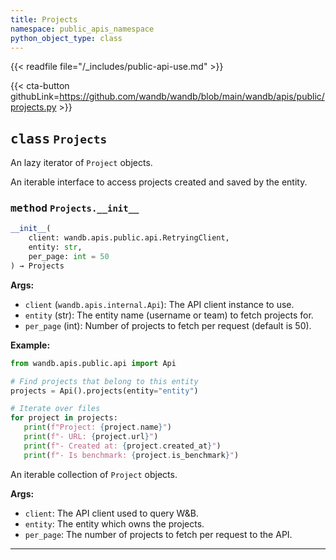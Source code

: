 ```yaml
---
title: Projects
namespace: public_apis_namespace
python_object_type: class
---
```

{{< readfile file="/_includes/public-api-use.md" >}}


{{< cta-button githubLink=https://github.com/wandb/wandb/blob/main/wandb/apis/public/projects.py >}}




## <kbd>class</kbd> `Projects`
An lazy iterator of `Project` objects. 

An iterable interface to access projects created and saved by the entity.

### <kbd>method</kbd> `Projects.__init__`

```python
__init__(
    client: wandb.apis.public.api.RetryingClient,
    entity: str,
    per_page: int = 50
) → Projects
```

**Args:**
 
 - `client` (`wandb.apis.internal.Api`):  The API client instance to use. 
 - `entity` (str):  The entity name (username or team) to fetch projects for. 
 - `per_page` (int):  Number of projects to fetch per request (default is 50). 



**Example:**
 ```python
from wandb.apis.public.api import Api

# Find projects that belong to this entity
projects = Api().projects(entity="entity")

# Iterate over files
for project in projects:
    print(f"Project: {project.name}")
    print(f"- URL: {project.url}")
    print(f"- Created at: {project.created_at}")
    print(f"- Is benchmark: {project.is_benchmark}")
``` 


An iterable collection of `Project` objects. 



**Args:**
 
 - `client`:  The API client used to query W&B. 
 - `entity`:  The entity which owns the projects. 
 - `per_page`:  The number of projects to fetch per request to the API. 


---




